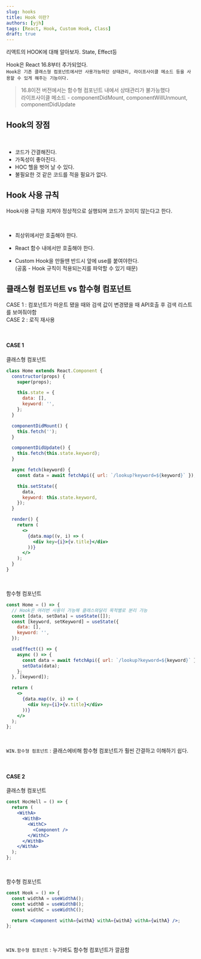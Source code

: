 ```yaml
---
slug: hooks
title: Hook 이란?
authors: [yjh]
tags: [React, Hook, Custom Hook, Class]
draft: true
---
```


<div className="preview">리액트의 HOOK에 대해 알아보자. State, Effect등</div>

<!--truncate-->

Hook은 React 16.8부터 추가되었다.  
`Hook은 기존 클래스형 컴포넌트에서만 사용가능하던 상태관리, 라이프사이클 메소드 등을 사용할 수 있게 해주는 기능이다.`

> 16.8이전 버전에서는 함수형 컴포넌트 내에서 상태관리가 불가능했다  
> 라이프사이클 메소드 - componentDidMount, componentWillUnmount, componentDidUpdate

<!-- ## Hook이란? -->

## Hook의 장점

<br />

- 코드가 간결해진다.
- 가독성이 좋아진다.
- HOC 헬을 벗어 날 수 있다.
- 불필요한 것 같은 코드를 적을 필요가 없다.

## Hook 사용 규칙

Hook사용 규칙을 지켜야 정상적으로 실행되며 코드가 꼬이지 않는다고 한다.

<br />

- 최상위에서만 호출해야 한다.
- React 함수 내에서만 호출해야 한다.
- Custom Hook을 만들땐 반드시 앞에 use를 붙여야한다.  
   (공홈 - Hook 규칙이 적용되는지를 파악할 수 있기 때문)

  <!-- https://velog.io/@humonnom/Hook-Hook%EC%9D%98-%EA%B7%9C%EC%B9%991 -->

## 클래스형 컴포넌트 vs 함수형 컴포넌트

CASE 1 : 컴포넌트가 마운트 됐을 때와 검색 값이 변경됐을 때 API호출 후 검색 리스트를 보여줘야함  
CASE 2 : 로직 재사용

<br />

#### CASE 1

클래스형 컴포넌트

```jsx
class Home extends React.Component {
  constructor(props) {
    super(props);

    this.state = {
      data: [],
      keyword: '',
    };
  }

  componentDidMount() {
    this.fetch('');
  }

  componentDidUpdate() {
    this.fetch(this.state.keyword);
  }

  async fetch(keyword) {
    const data = await fetchApi({ url: `/lookup?keyword=${keyword}` });

    this.setState({
      data,
      keyword: this.state.keyword,
    });
  }

  render() {
    return (
      <>
        {data.map((v, i) => (
          <div key={i}>{v.title}</div>
        ))}
      </>
    );
  }
}
```

<br />

함수형 컴포넌트

```jsx
const Home = () => {
  // Hook은 여러번 사용이 가능해 클래스와달리 목적별로 분리 가능
  const [data, setData] = useState([]);
  const [keyword, setKeyword] = useState({
    data: [],
    keyword: '',
  });

  useEffect(() => {
    async () => {
      const data = await fetchApi({ url: `/lookup?keyword=${keyword}` });
      setData(data);
    };
  }, [keyword]);

  return (
    <>
      {data.map((v, i) => (
        <div key={i}>{v.title}</div>
      ))}
    </>
  );
};
```

<br />

`WIN.함수형 컴포넌트` : 클래스에비해 함수형 컴포넌트가 훨씬 간결하고 이해하기 쉽다.

<br />

#### CASE 2

클래스형 컴포넌트

```jsx
const HocHell = () => {
  return (
    <WithA>
      <WithB>
        <WithC>
          <Component />
        </WithC>
      </WithB>
    </WithA>
  );
};
```

<br />

함수형 컴포넌트

```jsx
const Hook = () => {
  const widthA = useWidthA();
  const widthB = useWidthB();
  const widthC = useWidthC();

  return <Component withA={withA} withA={withA} withA={withA} />;
};
```

<br />

`WIN.함수형 컴포넌트` : 누가봐도 함수형 컴포넌트가 깔끔함

<!-- https://hun-dev.tistory.com/28 -->

<!-- > <a href="#">Hook의 종류</a> -->

<!-- - useState
  함수형 컴포넌트에서도 가변적인 상태를 가질 수 있게 해줌

- useEffect
  컴포넌트가 렌더링될 때마다 원하는 작업을 할 수 있음

- useCallback 성능최적화가 필요할때 사용된다. 함수를 필요한 시점에만 재생성한다.
  첫 번째 인자 값에 함수를, 두 번째 인자 값엔 어떤 값이 변경되었을 때 함수를 다시 생성해야
  하는지 명시해 주어야 한다.

- useMemo
  함수형 컴포넌트 내부에서 발생하는 연산을 최적화할 수 있다.
  기본적으로 렌더링 시 원하는 값이 바뀌었을때만 다시 연산하고 그렇지 않을경우 이전에 연산된 값을 다시 사용함.

- useRef
  함수형 컴포넌트에서 ref를 쉽게 사용할 수 있도록 한다.

- useReducer
  useState를 더 디테일? 하게 사용할 수 있다. -->

<!-- https://devbirdfeet.tistory.com/52 -->
<!-- https://velog.io/@goyou123/React-Hooks-%EC%B4%9D%EC%A0%95%EB%A6%AC -->
<!-- https://velog.io/@goyou123/Custom-Hook -->
<!-- https://lelana.tistory.com/146 -->
<!-- https://studyingych.tistory.com/59 -->
<!-- https://codingbroker.tistory.com/23 -->
<!-- https://ykss.netlify.app/react/hooks/ -->
<!-- https://velog.io/@yangddu/React-Hook -->
<!-- https://surviveasdev.tistory.com/entry/React-hook%EC%9D%B4-%EB%82%98%EC%98%A8-%EC%9D%B4%EC%9C%A0%EC%99%80-%EC%82%AC%EC%9A%A9%ED%95%B4%EC%95%BC-%ED%95%98%EB%8A%94-%EC%9D%B4%EC%9C%A0 -->
